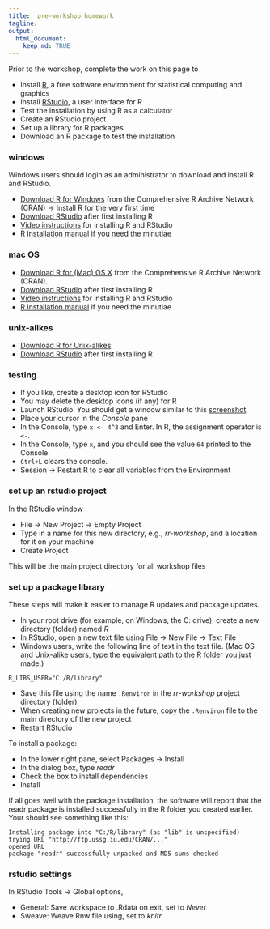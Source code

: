 ```yaml
---
title:  pre-workshop homework 
tagline: 
output: 
  html_document:
    keep_md: TRUE
---
```


[\\]: this is an Rmd comment

Prior to the workshop, complete the work on this page to 

- Install [R](https://www.r-project.org/), a free software environment for statistical computing and graphics 
- Install [RStudio](https://www.rstudio.com/), a user interface for R 
- Test the installation by using R as a calculator 
- Create an RStudio project 
- Set up a library for R packages 
- Download an R package to test the installation 

### windows

Windows users should login as an administrator to download and install R and RStudio.  

- [Download R for Windows](https://cran.r-project.org/) from the Comprehensive R Archive Network (CRAN) -> Install R for the very first time 
- [Download RStudio](http://www.rstudio.com/products/rstudio/download/) after first installing R 
- [Video instructions](https://www.youtube.com/watch?v=eD07NznguA4) for installing R and RStudio 
- [R installation manual](https://cran.r-project.org/doc/manuals/r-release/R-admin.html#Installing-R-under-Windows) if you need the minutiae 


### mac OS

- [Download R for (Mac) OS X](https://cran.r-project.org/) from the Comprehensive R Archive Network (CRAN). 
- [Download RStudio](http://www.rstudio.com/products/rstudio/download/) after first installing R 
- [Video instructions](https://www.youtube.com/watch?v=Ywj6yNfc5nM) for installing R and RStudio  
- [R installation manual](https://cran.r-project.org/doc/manuals/r-release/R-admin.html#Installing-R-under-OS-X) if you need the minutiae 


### unix-alikes

- [Download R for Unix-alikes](https://cran.r-project.org/doc/manuals/r-release/R-admin.html#Installing-R-under-Unix_002dalikes) 
- [Download RStudio](https://www.rstudio.com/products/rstudio/download/) after first installing R 

### testing

- If you like, create a desktop icon for RStudio 
- You may delete the desktop icons (if any) for R  
- Launch RStudio. You should get a window similar to this [screenshot](http://www.rstudio.com/products/rstudio/). 
- Place your cursor in the *Console* pane  
- In the Console, type `x <- 4^3` and Enter. In R, the assignment operator is `<-`.  
- In the Console, type `x`, and you should see the value  `64` printed to the Console. 
- `Ctrl+L` clears the console. 
- Session -> Restart R to clear all variables from the Environment

### set up an rstudio project 

In the RStudio window 

- File -> New Project -> Empty Project 
- Type in a name for this new directory, e.g., *rr-workshop*, and a location for it on your machine 
- Create Project 

This will be the main project directory for all workshop files 

### set up a package library 

These steps will make it easier to manage R updates and package updates.  

- In your root drive (for example, on Windows, the C: drive), create a new directory (folder) named *R* 
- In RStudio, open a new text file using File -> New File -> Text File 
- Windows users, write the following line of text in the text file. (Mac OS and Unix-alike users, type the equivalent path to the R folder you just made.)

```
R_LIBS_USER="C:/R/library" 
```

- Save this file using the name `.Renviron` in the *rr-workshop* project directory (folder) 
- When creating new projects in the future, copy the `.Renviron` file to the main directory of the new project 
- Restart RStudio

To install a package: 

- In the lower right pane, select Packages -> Install 
- In the dialog box, type *readr* 
- Check the box to install dependencies
- Install 

If all goes well with the package installation, the software will report that the readr package is installed successfully in the R folder you created earlier. Your should see something like this:


    Installing package into "C:/R/library" (as "lib" is unspecified)
    trying URL "http://ftp.ussg.iu.edu/CRAN/..."
    opened URL
    package "readr" successfully unpacked and MD5 sums checked


### rstudio settings  

In RStudio Tools -> Global options, 

- General: Save workspace to .Rdata on exit, set to *Never* 
- Sweave: Weave Rnw file using, set to *knitr*






